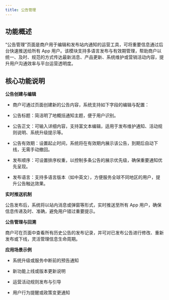 ```yaml
---
title: 公告管理
---
```


## 功能概述

“公告管理”页面是商户用于编辑和发布站内通知的运营工具，可将重要信息通过后台快速推送给所有 App 用户。该模块支持多语言发布与有效期管理，帮助商户以统一、及时、规范的方式传达最新消息、产品更新、系统维护或营销活动内容，提升用户沟通效率与平台运营透明度。

## 核心功能说明

**公告创建与编辑**

* 商户可通过页面创建新的公告内容，系统支持如下字段的编辑与配置：

* 公告标题：简洁明了地概括通知主题，便于用户识别。

* 公告正文：可输入详细内容，支持富文本编辑，适用于发布维护通知、活动规则说明、系统升级提示等。

* 公告有效期：设置起止时间，系统将在有效期内展示该公告，到期后自动下线，无需手动撤回。

* 发布顺序：可设置排序权重，以控制多条公告的展示优先级，确保重要通知优先呈现。

* 发布语言：支持多语言版本（如中英文），方便服务全球不同地区的用户，提升公告触达效果。

**实时推送机制**

公告发布后，系统将以站内消息或弹窗等形式，实时推送至所有 App 用户，确保信息传递及时、准确，避免用户错过重要提示。

**公告管理与回溯**

商户可在页面中查看所有历史公告的发布记录，并可对已发布公告进行修改、重新发布或下线，灵活管理信息生命周期。

**应用场景示例**

* 系统升级或服务中断前的预告通知

* 新功能上线或版本更新说明

* 运营活动规则发布与引导

* 用户行为提醒或政策变更通知

